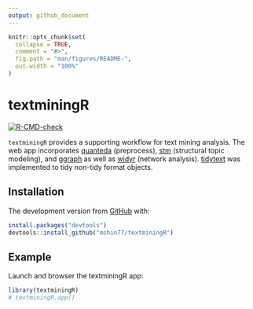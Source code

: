 ```yaml
---
output: github_document
---
```


<!-- README.md is generated from README.Rmd. Please edit that file -->

```r
knitr::opts_chunk$set(
  collapse = TRUE,
  comment = "#>",
  fig.path = "man/figures/README-",
  out.width = "100%"
)
```

# textminingR

<!-- badges: start -->
[![R-CMD-check](https://github.com/mshin77/textminingR/workflows/R-CMD-check/badge.svg)](https://github.com/mshin77/textminingR/actions)

<!-- badges: end -->

`textminingR` provides a supporting workflow for text mining analysis. The web app incorporates [quanteda](https://github.com/quanteda/quanteda) (preprocess), [stm](https://github.com/bstewart/stm) (structural topic modeling), and [ggraph](https://github.com/thomasp85/ggraph) as well as [widyr](https://github.com/dgrtwo/widyr) (network analysis). [tidytext](https://github.com/cran/tidytext) was implemented to tidy non-tidy format objects.

## Installation

The development version from [GitHub](https://github.com/) with:

``` r
install.packages("devtools")
devtools::install_github("mshin77/textminingR")
```
## Example

Launch and browser the textminingR app:

```r
library(textminingR)
# textminingR.app()
```

